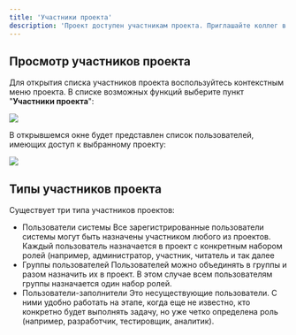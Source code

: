 ```yaml
---
title: 'Участники проекта'
description: 'Проект доступен участникам проекта. Приглашайте коллег в свои пространства.'
---
```


## Просмотр участников проекта

Для открытия списка участников проекта воспользуйтесь контекстным меню проекта. В списке возможных функций выберите пункт "**Участники проекта**":

![](https://files.gitbook.com/v0/b/gitbook-x-prod.appspot.com/o/spaces%2FiGbgSLUDIqxrq3NUAfL9%2Fuploads%2FNO0qiDm6ncswZiEjbCTS%2F%D0%A1%D0%BD%D0%B8%D0%BC%D0%BE%D0%BA%20%D1%8D%D0%BA%D1%80%D0%B0%D0%BD%D0%B0%202024-10-02%20%D0%B2%2010.14.57.png?alt=media&token=2c3861e9-69f5-48f0-b71e-98e53cfdfdf2)

В открывшемся окне будет представлен список пользователей, имеющих доступ к выбранному проекту:

![](https://files.gitbook.com/v0/b/gitbook-x-prod.appspot.com/o/spaces%2FiGbgSLUDIqxrq3NUAfL9%2Fuploads%2FiWoDOtw2J8kety5CgUhy%2Fimage.png?alt=media&token=b76667b1-8f86-44b0-b9a1-e0224ac9f706)

## Типы участников проекта

Существует три типа участников проектов:

-   Пользователи системы Все зарегистрированные пользователи системы могут быть назначены участником любого из проектов. Каждый пользователь назначается в проект с конкретным набором ролей (например, администратор, участник, читатель и так далее
-   Группы пользователей Пользователей можно объединять в группы и разом назначить их в проект. В этом случае всем пользователям группы назначается один набор ролей.
-   Пользователи-заполнители Это несуществующие пользователи. С ними удобно работать на этапе, когда еще не известно, кто конкретно будет выполнять задачу, но уже четко определена роль (например, разработчик, тестировщик, аналитик).
